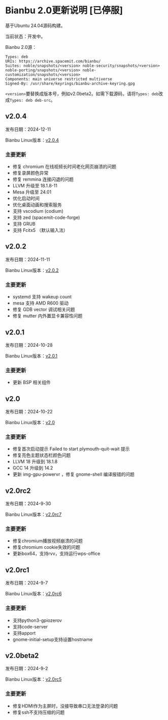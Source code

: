 

# Bianbu 2.0更新说明 [已停服]

基于Ubuntu 24.04源码构建。

当前状态：开发中。

Bianbu 2.0源：

```
Types: deb
URIs: https://archive.spacemit.com/bianbu/
Suites: noble/snapshots/<version> noble-security/snapshots/<version> noble-porting/snapshots/<version> noble-customization/snapshots/<version>
Components: main universe restricted multiverse
Signed-By: /usr/share/keyrings/bianbu-archive-keyring.gpg
```

`<version>`要替换成版本号，例如v2.0beta2。如需下载源码，请将`Types: deb`改成`Types: deb deb-src`。

## v2.0.4

发布日期：2024-12-11

Bianbu Linux版本：[v2.0.4](https://bianbu-linux.spacemit.com/release_notes/bl-v2.0.y/#v204%E6%9B%B4%E6%96%B0%E8%AF%B4%E6%98%8E)

### 主要更新

- 修复 chromium 在线视频长时间老化网页崩溃的问题
- 修复录屏颜色异常
- 修复 remmina 连接闪退的问题
- LLVM 升级至 18.1.8-11
- Mesa 升级至 24.01
- 优化启动时间
- 优化桌面动画和搜索服务
- 支持 vscodium (codium)
- 支持 zed (spacemit-code-forge)
- 支持 GRUB
- 支持 Fcitx5 （默认输入法）

## v2.0.2

发布日期：2024-11-11

Bianbu Linux版本：[v2.0.2](https://bianbu-linux.spacemit.com/release_notes/bl-v2.0.y/#v202%E6%9B%B4%E6%96%B0%E8%AF%B4%E6%98%8E)

### 主要更新

- systemd 支持 wakeup count
- mesa 支持 AMD R600 驱动
- 修复 GDB vector 调试相关问题
- 修复 mutter 内外置显卡兼容性问题

## v2.0.1

发布日期：2024-10-28

Bianbu Linux版本：[v2.0.1](https://bianbu-linux.spacemit.com/release_notes/bl-v2.0.y/#v201%E6%9B%B4%E6%96%B0%E8%AF%B4%E6%98%8E)

### 主要更新

- 更新 BSP 相关组件

## v2.0

发布日期：2024-10-22

Bianbu Linux版本：[v2.0](https://bianbu-linux.spacemit.com/release_notes/bl-v2.0.y/#v20%E6%9B%B4%E6%96%B0%E8%AF%B4%E6%98%8E)

### 主要更新

- 修复首次启动提示 Failed to start plymouth-quit-wait 提示
- 修复亮色主题状态栏颜色问题
- LLVM 18 升级到 18.1.8
- GCC 14 升级到 14.2
- 更新 img-gpu-powervr ，修复 gnome-shell 编译报错的问题

## v2.0rc2

发布日期：2024-9-30

Bianbu Linux版本：[v2.0rc7](https://bianbu-linux.spacemit.com/release_notes/bl-v2.0.y/#v20rc7%E6%9B%B4%E6%96%B0%E8%AF%B4%E6%98%8E)

### 主要更新

- 修复chromium播放视频崩溃的问题
- 修复chromium cookie失效的问题
- 更新box64，支持rvv，支持运行wps-office

## v2.0rc1

发布日期：2024-9-7

Bianbu Linux版本：[v2.0rc6](https://bianbu-linux.spacemit.com/release_notes/bl-v2.0.y/#v20rc6%E6%9B%B4%E6%96%B0%E8%AF%B4%E6%98%8E)

### 主要更新

- 支持python3-gpiozerov
- 支持code-server
- 支持apport
- gnome-initial-setup支持设置hostname

## v2.0beta2

发布日期：2024-9-2

Bianbu Linux版本：[v2.0rc5](https://bianbu-linux.spacemit.com/release_notes/bl-v2.0.y/#v20rc5%E6%9B%B4%E6%96%B0%E8%AF%B4%E6%98%8E%E5%BC%80%E5%8F%91%E4%B8%AD)

### 主要更新

- 修复HDMI作为主屏时，没接导致串口无法登录的问题
- 修复ssh不支持压缩的问题

